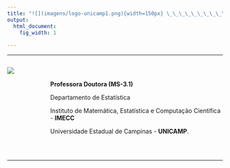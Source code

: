 ```yaml
---
title: "![](imagens/logo-unicamp1.png){width=150px} \_\_\_\_\_\_\_\_\_\_\_\_\_\_\_\_\_\_\_\_ Larissa Avila Matos \_\_\_\_\_\_\_\_\_\_\_\_\_\_\_\_\_\_\_\_ ![](imagens/logoimecc1.png){width=100px}" 
output:
  html_document:
    fig_width: 1
    
---
```


<style>
.column-left{
  float: left;
  width: 20%;
  text-align: left;
}
.column-right{
  float: right;
  width: 80%;
  text-align: left;
}
.column{
  float: left;
  width: 100%;
  text-align: left;
</style>

----

<div class="column-left">
![](imagens/foto2.png)

</div>
<div class="column-right">

</br>

**Professora Doutora (MS-3.1)**

Departamento de Estatística

Instituto de Matemática, Estatística e Computação Científica - **IMECC**

Universidade Estadual de Campinas - **UNICAMP**.

</br>
<!-- **Email: larissam\@ime.unicamp.br** -->
</div>

<div class="column">
----

<!-- </div> -->

<!-- <div class="column"> -->

<!-- <style> -->
<!-- .column-1{ -->
<!--   float: left; -->
<!--   width: 20%; -->
<!--   text-align: left; -->
<!-- } -->
<!-- .column-2{ -->
<!--   float: left; -->
<!--   width: 20%; -->
<!--   text-align: left; -->
<!-- } -->
<!-- .column-3{ -->
<!--   float: left; -->
<!--   width: 20%; -->
<!--   text-align: left; -->
<!-- } -->
<!-- .column-4{ -->
<!--   float: left; -->
<!--   width: 20%; -->
<!--   text-align: left; -->
<!-- } -->
<!-- .column-5{ -->
<!--   float: left; -->
<!--   width: 20%; -->
<!--   text-align: left; -->
<!-- } -->
<!-- </style> -->

<!-- </div> -->
<!-- <div class="column-1"> -->
<!-- ![](imagens/git.png){height="36px" width="36px"} [larissamatos](https://github.com/larissamatos)  -->
<!-- </div> -->
<!-- <div class="column-2"> -->
<!-- ![](imagens/Linkedin.png){height="36px" width="36px"} [Linkedin](https://www.linkedin.com/feed/) -->
<!-- <div class="column-3"> -->

<!-- </div> -->
<!-- <div class="column-4"> -->

<!-- </div> -->
<!-- <div class="column-5"> -->

<!-- </div> -->
<!-- </div> -->

